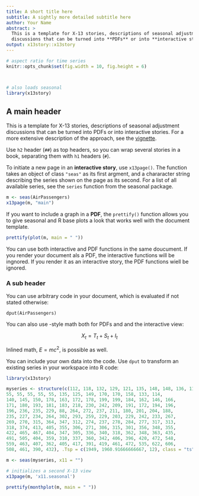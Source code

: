 ```yaml
---
title: A short title here
subtitle: A sightly more detailed subtitle here
author: Your Name
abstract: >
  This is a template for X-13 stories, descriptions of seasonal adjustment
  discussions that can be turned into **PDFs** or into **interactive stories**.
output: x13story::x13story
---
```



```r
# aspect ratio for time series
knitr::opts_chunk$set(fig.width = 10, fig.height = 6)



# also loads seasonal
library(x13story)  
```

## A main header

This is a template for X-13 stories, descriptions of seasonal adjustment
discussions that can be turned into PDFs or into interactive stories.
For a more extensive description of the approach, see the
[vignette](https://github.com/christophsax/x13story/raw/master/vignettes/wrokflow.pdf).

Use `h2` header (`##`) as top headers, so you can wrap several stories in a
book, separating them with `h1` headers (`#`).

To initiate a new page in an **interactive story**, use `x13page()`. The function
takes an object of class `"seas"` as its first argment, and a chararacter string
describing the series shown on the page as its second. For a list of all 
available series, see the `series` function from the seasonal package.


```r
m <- seas(AirPassengers)
x13page(m, "main")

```

If you want to include a graph in a **PDF**, the `prettify()` function allows
you to give seasonal and R base plots a look that works well with the document
template.

```r
prettify(plot(m, main = " "))

```

You can use both interactive and PDF functions in the same doucument. If you
render your document als a PDF, the interactive functions will be ingnored. If
you render it as an interactive story, the PDF functions wiell be ignored.


### A sub header

You can use arbitrary code in your document, which is evaluated if not stated 
otherwise:

```
dput(AirPassengers)

``` 

You can also use \LaTeX-style math both for PDFs and and the interactive view:

$$X_t = T_t + S_t + I_t$$ 

Inlined math, $E = mc^2$, is possible as well.

You can include your own data into the code. Use `dput` to transform an existing series in your workspace into R code:

```r
library(x13story)

myseries <- structure(c(112, 118, 132, 129, 121, 135, 148, 148, 136, 119, 
55, 55, 55, 55, 55, 135, 125, 149, 170, 170, 158, 133, 114, 
140, 145, 150, 178, 163, 172, 178, 199, 199, 184, 162, 146, 166, 
171, 180, 193, 181, 183, 218, 230, 242, 209, 191, 172, 194, 196, 
196, 236, 235, 229, 88, 264, 272, 237, 211, 180, 201, 204, 188, 
235, 227, 234, 264, 302, 293, 259, 229, 203, 229, 242, 233, 267, 
269, 270, 315, 364, 347, 312, 274, 237, 278, 284, 277, 317, 313, 
318, 374, 413, 405, 355, 306, 271, 306, 315, 301, 356, 348, 355, 
422, 465, 467, 404, 347, 305, 336, 340, 318, 362, 348, 363, 435, 
491, 505, 404, 359, 310, 337, 360, 342, 406, 396, 420, 472, 548, 
559, 463, 407, 362, 405, 417, 391, 419, 461, 472, 535, 622, 606, 
508, 461, 390, 432), .Tsp = c(1949, 1960.91666666667, 12), class = "ts")

m <- seas(myseries, x11 = "")

# initializes a second X-13 view
x13page(m, 'x11.seasonal')
```

```r
prettify(monthplot(m, main = " "))

```
